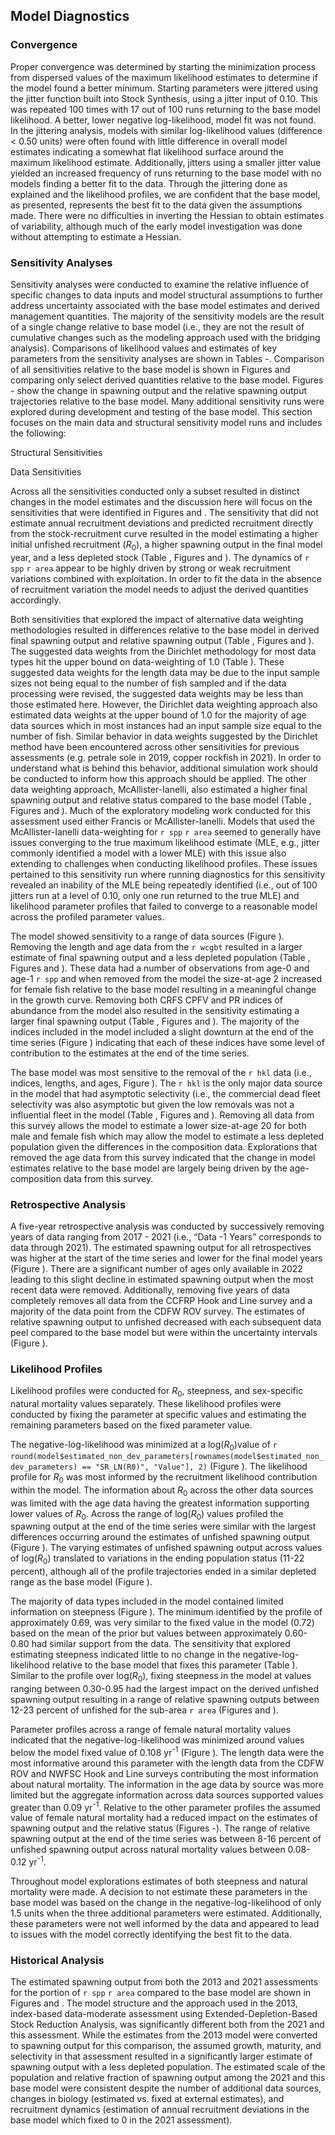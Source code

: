## Model Diagnostics

### Convergence

Proper convergence was determined by starting the minimization process from dispersed values of the maximum likelihood estimates to determine if the model found a better minimum. Starting parameters were jittered using the jitter function built into Stock Synthesis, using a jitter input of 0.10. This was repeated 100 times with 17 out of 100 runs returning to the base model likelihood. A better, lower negative log-likelihood, model fit was not found. In the jittering analysis, models with similar log-likelihood values (difference < 0.50 units) were often found with little difference in overall model estimates indicating a somewhat flat likelihood surface around the maximum likelihood estimate. Additionally, jitters using a smaller jitter value yielded an increased frequency of runs returning to the base model with no models finding a better fit to the data. Through the jittering done as explained and the likelihood profiles, we are confident that the base model, as presented, represents the best fit to the data given the assumptions made. There were no difficulties in inverting the Hessian to obtain estimates of variability, although much of the early model investigation was done without attempting to estimate a Hessian.

### Sensitivity Analyses {#sensitivities}

Sensitivity analyses were conducted to examine the relative influence of specific changes to data inputs and model structural assumptions to further address uncertainty associated with the base model estimates and derived management quantities. The majority of the sensitivity models are the result of a single change relative to base model (i.e., they are not the result of cumulative changes such as the modeling approach used with the bridging analysis). Comparisons of likelihood values and estimates of key parameters from the sensitivity analyses are shown in Tables \ref{tab:sensitivities-1}-\ref{tab:sensitivities-3}. Comparison of all sensitivities relative to the base model is shown in Figures \ref{fig:sens-structure} and \ref{fig:sens-data} comparing only select derived quantities relative to the base model. Figures \ref{fig:sens-ssb-1}-\ref{fig:sens-depl-3} show the change in spawning output and the relative spawning output trajectories relative to the base model. Many additional sensitivity runs were explored during development and testing of the base model. This section focuses on the main data and structural sensitivity model runs and includes the following:

Structural Sensitivities

\begin{enumerate}
   
  \item  Estimate natural mortality ($M$) for each sex.
  
  \item Estimate steepness ($h$).
  
  \item Estimate $M$ for each sex and $h$.
  
  \item Fix recruitment to be equal to the stock-recruitment curve (no recruitment deviations).
  
  \item Set the CPFV selectivity to be asymptotic for the period of 2004-2022.
  
  \item Add growth platoons that can account for size-dependent survivorship.
  
  \item Remove added variance from all fishery-dependent and -independent indices of abundance (fixed equal to 0.01).
  
  \item Apply Dirichlet data weights.
  
  \item Apply McAllister-Ianelli data weights.

\end{enumerate}

Data Sensitivities

\begin{enumerate}
   
  \item Reduce the PR catch between 1970-1982 to half of the fleet's average catch for that period of time.
  
  \item Eliminate down weighting of the historical CPFV ages (lambda = 1.0).
  
  \item Remove all age data and fix growth at the estimates.
  
  \item Remove the CPFV cooperative collection ages in 2022.
  
  \item Move the CPFV cooperative collection ages to the CPFV fleet and set lambda = 1.0 for CPFV ages.
  
  \item Remove the NWFSC WCGBT survey lengths and ages.
  
  \item Add the NWFSC WCGBT index of abundance.
  
  \item Remove all fishery-dependent indices of abundance.
  
  \item Remove the CCFRP Hook and Line survey data (index, lengths, and ages).
  
  \item Remove the CDFW ROV survey data (index and lengths).
  
  \item Remove the NWFSC Hook and Line survey data (index, lengths, and ages).
  
  \item Remove the NWFSC Hook and Line survey age data only.
  
  \item Remove the NWFSC Hook and Line survey length and age data (retain only the index of abundance).
  
  \item Move NWFSC Hook and Line survey data prior to the sampling expansion to include CCAs in 2014 to be associated with the Pearson Research Cooperative Collection growth fleet. This approach has been applied in other assessments where the expansion into the CCA were thought to impact the size and age of fish being encountered by the survey. 
  
  \item Remove the NWFSC Hook and Line survey index of abundance (retain the lengths and ages).
  
  \item Remove the NWFSC Hook and Line, CCFRP Hook and Line, and CDFW ROV survey data (indices, lengths, and ages).

\end{enumerate}

Across all the sensitivities conducted only a subset resulted in distinct changes in the model estimates and the discussion here will focus on the sensitivities that were identified in Figures \ref{fig:sens-structure} and \ref{fig:sens-data}. The sensitivity that did not estimate annual recruitment deviations and predicted recruitment directly from the stock-recruitment curve resulted in the model estimating a higher initial unfished recruitment ($R_0$), a higher spawning output in the final model year, and a less depleted stock (Table \ref{tab:sensitivities-1}, Figures \ref{fig:sens-ssb-1} and \ref{fig:sens-depl-1}). The dynamics of `r spp` `r area` appear to be highly driven by strong or weak recruitment variations combined with exploitation. In order to fit the data in the absence of recruitment variation the model needs to adjust the derived quantities accordingly.  

Both sensitivities that explored the impact of alternative data weighting methodologies resulted in differences relative to the base model in derived final spawning output and relative spawning output (Table \ref{tab:sensitivities-1}, Figures \ref{fig:sens-ssb-1} and \ref{fig:sens-depl-1}). The suggested data weights from the Dirichlet methodology for most data types hit the upper bound on data-weighting of 1.0 (Table \ref{tab:dw}). These suggested data weights for the length data may be due to the input sample sizes not being equal to the number of fish sampled and if the data processing were revised, the suggested data weights may be less than those estimated here. However, the Dirichlet data weighting approach also estimated data weights at the upper bound of 1.0 for the majority of age data sources which in most instances had an input sample size equal to the number of fish. Similar behavior in data weights suggested by the Dirichlet method have been encountered across other sensitivities for previous assessments (e.g. petrale sole in 2019, copper rockfish in 2021). In order to understand what is behind this behavior, additional simulation work should be conducted to inform how this approach should be applied.  The other data weighting approach, McAllister-Ianelli, also estimated a higher final spawning output and relative status compared to the base model (Table \ref{tab:sensitivities-1}, Figures \ref{fig:sens-ssb-1} and \ref{fig:sens-depl-1}). Much of the exploratory modeling work conducted for this assessment used either Francis or McAllister-Ianelli. Models that used the McAllister-Ianelli data-weighting for `r spp` `r area` seemed to generally have issues converging to the true maximum likelihood estimate (MLE, e.g., jitter commonly identified a model with a lower MLE) with this issue also extending to challenges when conducting likelihood profiles. These issues pertained to this sensitivity run where running diagnostics for this sensitivity revealed an inability of the MLE being repeatedly identified (i.e., out of 100 jitters run at a level of 0.10, only one run returned to the true MLE) and likelihood parameter profiles that failed to converge to a reasonable model across the profiled parameter values.

The model showed sensitivity to a range of data sources (Figure \ref{fig:sens-all}). Removing the length and age data from the `r wcgbt` resulted in a larger estimate of final spawning output and a less depleted population (Table \ref{tab:sensitivities-2}, Figures \ref{fig:sens-ssb-2} and \ref{fig:sens-depl-2}). These data had a number of observations from age-0 and age-1 `r spp` and when removed from the model the size-at-age 2 increased for female fish relative to the base model resulting in a meaningful change in the growth curve. Removing both CRFS CPFV and PR indices of abundance from the model also resulted in the sensitivity estimating a larger final spawning  output (Table \ref{tab:sensitivities-2}, Figures \ref{fig:sens-ssb-2} and \ref{fig:sens-depl-2}). The majority of the indices included in the model included a slight downturn at the end of the time series (Figure \ref{fig:stand-cpue}) indicating that each of these indices have some level of contribution to the estimates at the end of the time series.  

The base model was most sensitive to the removal of the `r hkl` data (i.e., indices, lengths, and ages, Figure \ref{fig:sens-all}). The `r hkl` is the only major data source in the model that had asymptotic selectivity (i.e., the commercial dead fleet selectivity was also asymptotic but given the low removals was not a influential fleet in the model (Table \ref{tab:sensitivities-3}, Figures \ref{fig:sens-ssb-3} and \ref{fig:sens-depl-3}). Removing all data from this survey allows the model to estimate a lower size-at-age 20 for both male and female fish which may allow the model to estimate a less depleted population given the differences in the composition data. Explorations that removed the age data from this survey indicated that the change in model estimates relative to the base model are largely being driven by the age-composition data from this survey. 

### Retrospective Analysis

A five-year retrospective analysis was conducted by successively removing years of data ranging from 2017 - 2021 (i.e., “Data -1 Years” corresponds to data through 2021). The estimated spawning output for all retrospectives was higher at the start of the time series and lower for the final model years (Figure \ref{fig:retro-ssb}). There are a significant number of ages only available in 2022 leading to this slight decline in estimated spawning output when the most recent data were removed. Additionally, removing five years of data completely removes all data from the CCFRP Hook and Line survey and a majority of the data point from the CDFW ROV survey.  The estimates of relative spawning output to unfished decreased with each subsequent data peel compared to the base model but were within the uncertainty intervals  (Figure \ref{fig:retro-depl}).

### Likelihood Profiles

Likelihood profiles were conducted for $R_0$, steepness, and sex-specific natural mortality values separately. These likelihood profiles were conducted by fixing the parameter at specific values and estimating the remaining parameters based on the fixed parameter value.

The negative-log-likelihood was minimized at a log($R_0$)value of `r round(model$estimated_non_dev_parameters[rownames(model$estimated_non_dev_parameters) == "SR_LN(R0)", "Value"], 2)` (Figure \ref{fig:r0-profile}). The likelihood profile for $R_0$ was most informed by the recruitment likelihood contribution within the model. The information about $R_0$ across the other data sources was limited with the age data having the greatest information supporting lower values of $R_0$. Across the range of log($R_0$) values profiled the spawning output at the end of the time series were similar with the largest differences occurring around the estimates of unfished spawning output (Figure \ref{fig:r0-ssb}). The varying estimates of unfished spawning output across values of log($R_0$) translated to variations in the ending population status (11-22 percent), although all of the profile trajectories ended in a similar depleted range as the base model (Figure \ref{fig:r0-depl}).  

The majority of data types included in the model contained limited information on steepness (Figure \ref{fig:h-profile}). The minimum identified by the profile of approximately 0.69, was very similar to the fixed value in the model (0.72) based on the mean of the prior but values between approximately 0.60-0.80 had similar support from the data. The sensitivity that explored estimating steepness indicated little to no change in the negative-log-likelihood relative to the base model that fixes this parameter (Table \ref{tab:sensitivities-1}). Similar to the profile over log($R_0$), fixing steepness in the model at values ranging between 0.30-0.95 had the largest impact on the derived unfished spawning output resulting in a range of relative spawning outputs between 12-23 percent of unfished for the sub-area `r area` (Figures \ref{fig:h-ssb} and \ref{fig:h-depl}).

Parameter profiles across a range of female natural mortality values indicated that the negative-log-likelihood was minimized around values below the model fixed value of 0.108 yr^-1^ (Figure \ref{fig:m-profile}). The length data were the most informative around this parameter with the length data from the CDFW ROV and NWFSC Hook and Line surveys contributing the most information about natural mortality. The information in the age data by source was more limited but the aggregate information across data sources supported values greater than 0.09 yr^-1^. Relative to the other parameter profiles the assumed value of female natural mortality had a reduced impact on the estimates of spawning output and the relative status (Figures \ref{fig:m-ssb}-\ref{fig:m-depl}). The range of relative spawning output at the end of the time series was between 8-16 percent of unfished spawning output across natural mortality values between 0.08-0.12 yr^-1^. 

Throughout model explorations estimates of both steepness and natural mortality were made. A decision to not estimate these parameters in the base model was based on the change in the negative-log-likelihood of only 1.5 units when the three additional parameters were estimated.  Additionally, these parameters were not well informed by the data and appeared to lead to issues with the model correctly identifying the best fit to the data.

### Historical Analysis

The estimated spawning output from both the 2013 and 2021 assessments for the portion of `r spp` `r area` compared to the base model are shown in Figures \ref{fig:comp-assess-sb} and \ref{fig:comp-assess-depl}. The model structure and the approach used in the 2013, index-based data-moderate assessment using Extended-Depletion-Based Stock Reduction Analysis, was significantly different both from the 2021 and this assessment. While the estimates from the 2013 model were converted to spawning output for this comparison, the assumed growth, maturity, and selectivity in that assessment resulted in a significantly larger estimate of spawning output with a less depleted population. The estimated scale of the population and relative fraction of spawning output among the 2021 and this base model were consistent despite the number of additional data sources, changes in biology (estimated vs. fixed at external estimates), and recruitment dynamics (estimation of annual recruitment deviations in the base model which fixed to 0 in the 2021 assessment).    

